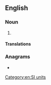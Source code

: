 {{also|zepto-meter}}
==English==

===Noun===
{{en-noun}}

# {{alternative spelling of|en|zeptometre|from=US}}

====Translations====
{{trans-see|zeptometre}}

===Anagrams===
* {{anagrams|en|a=eeemoprttz|zeptometre}}

[[Category:en:SI units]]
